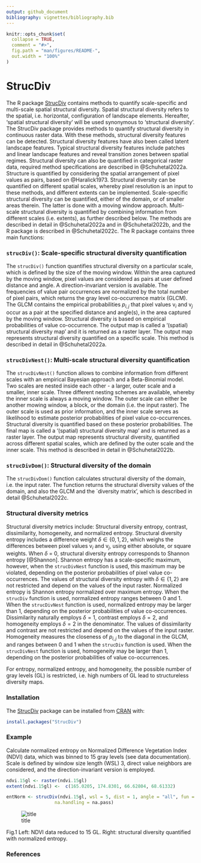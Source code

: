 ```yaml
---
output: github_document
bibliography: vignettes/bibliography.bib
---
```


<!-- README.md is generated from README.Rmd. Please edit that file -->

```r
knitr::opts_chunk$set(
  collapse = TRUE,
  comment = "#>",
  fig.path = "man/figures/README-",
  out.width = "100%"
)
```

# StrucDiv

<!-- badges: start -->
<!-- badges: end -->

The R package [StrucDiv](https://cran.r-project.org/web/packages/StrucDiv/index.html) contains methods to quantify scale-specific and multi-scale spatial structural diversity.
Spatial structural diversity refers to the spatial, i.e. horizontal, configuration of landscape elements. Hereafter, 'spatial structural diversity' will be used synonymous to 'structural diversity'. The StrucDiv package provides methods to quantify structural diversity in continuous raster data. With these methods, structural diversity features can be detected. Structural diversity features have also been called latent landscape features. Typical structural diversity features include patches and linear landscape features and reveal transition zones between spatial regimes.
Structural diversity can also be quantified in categorical raster data, required method specifications are described in @Schuhetal2022a.
Structure is quantified by considering the spatial arrangement of pixel values as pairs, based on @Haralick1973. 
Structural diversity can be quantified on different spatial scales, whereby pixel resolution is an input to these methods, and different extents can be implemented.
Scale-specific structural diversity can be quantified, either of the domain, or of smaller areas therein. The latter is done with a moving window approach. Multi-scale structural diversity is quantified by combining information from different scales (i.e. extents), as further described below. The methods are described in detail in @Schuhetal2022a and in @Schuhetal2022b, and the R package is described in @Schuhetal2022c. The R package contains three main functions:



### `strucDiv()`: Scale-specific structural diversity quantification

The `strucDiv()` function quantifies structural diversity on a particular scale, which is defined by the size of the moving window. Within the area captured by the moving window, pixel values are considered as pairs at user defined distance and angle. A direction-invariant version is available. 
The frequencies of value pair occurrences are normalized by the total number of pixel pairs, which returns the gray level co-occurrence matrix (GLCM). The GLCM contains the empirical probabilities $p_{i,j}$ that pixel values v$_{i}$ and v$_{j}$ occur as a pair at the specified distance and angle(s), in the area captured by the moving window. 
Structural diversity is based on empirical probabilities of value co-occurrence. The output map is called a '(spatial) structural diversity map' and it is returned as a raster layer. The output map represents structural diversity quantified on a specific scale. This method is described in detail in @Schuhetal2022a.

### `strucDivNest()`: Multi-scale structural diversity quantification

The `strucDivNest()` function allows to combine information from different scales with an empirical Bayesian approach and a Beta-Binomial model. Two scales are nested inside each other - a larger, outer scale and a smaller, inner scale. Three different nesting schemes are available, whereby the inner scale is always a moving window. 
The outer scale can either be another mowing window, a block, or the domain (i.e. the input raster). 
The outer scale is used as prior information, and the inner scale serves as likelihood to estimate posterior probabilities of pixel value co-occurrences. 
Structural diversity is quantified based on these posterior probabilities. 
The final map is called a '(spatial) structural diversity map' and is returned as a raster layer. The output map represents structural diversity, quantified across different spatial scales, which are defined by the outer scale and the inner scale. This method is described in detail in @Schuhetal2022b.

### `strucDivDom()`: Structural diversity of the domain

The `strucDivDom()` function calculates structural diversity of the domain, i.e. the input rater. The function returns the structural diversity values of the domain, and also the GLCM and the `diversity matrix', which is described in detail @Schuhetal2022c.

### Structural diversity metrics

Structural diversity metrics include: Structural diversity entropy, contrast, dissimilarity, homogeneity, and normalized entropy. Structural diversity entropy includes a difference weight $\delta \in \{0, 1, 2\}$, which weighs the differences between pixel values  v$_{i}$ and v$_{j}$, using either absolute, or square weights. When $\delta$ = 0, structural diversity entropy corresponds to Shannon entropy [@Shannon]. Shannon entropy has a scale-specific maximum, however, when the `strucDivNest` function is used, this maximum may be violated, depending on the posterior probabilities of pixel value co-occurrences.
The values of structural diversity entropy with $\delta \in \{1, 2\}$ are not restricted and depend on the values of the input raster.
Normalized entropy is Shannon entropy normalized over maximum entropy. When the `strucDiv` function is used, normalized entropy ranges between 0 and 1. When the `strucDivNest` function is used, normalized entropy may be larger than 1, depending on the posterior probabilities of value co-occurrences.
Dissimilarity naturally employs $\delta = 1$, contrast employs $\delta = 2$, and homogeneity employs $\delta = 2$ in the denominator.
The values of dissimilarity and contrast are not restricted and depend on the values of the input raster.
Homogeneity measures the closeness of $p_{i,j}$ to the diagonal in the GLCM, and ranges between 0 and 1 when the `strucDiv` function is used. When the `strucDivNest` function is used, homogeneity may be larger than 1, depending on the posterior probabilities of value co-occurrences.

For entropy, normalized entropy, and homogeneity, the possible number of gray levels (GL) is restricted, i.e. high numbers of GL lead to structureless diversity maps.

### Installation

The [StrucDiv](https://cran.r-project.org/web/packages/StrucDiv/index.html) package can be installed from [CRAN](https://CRAN.R-project.org) with:

``` r
install.packages("StrucDiv")
```

### Example

Calculate normalized entropy on Normalized Difference Vegetation Index (NDVI) data, which was binned to 15 gray levels (see data documentation). Scale is defined by window size length (WSL) 3, direct value neighbors are considered, and the direction-invariant version is employed.

```r

ndvi.15gl <- raster(ndvi.15gl)
extent(ndvi.15gl) <-  c(165.0205, 174.8301, 66.62804, 68.61332)

entNorm <- strucDiv(ndvi.15gl, wsl = 5, dist = 1, angle = "all", fun = entropyNorm,
                  na.handling = na.pass)

```

![title](vignettes/figIn/vign.png)


<figcaption align = "left">Fig.1 Left: NDVI data reduced to 15 GL. 
Right: structural diversity quantified with normalized entropy.</figcaption>

### References
